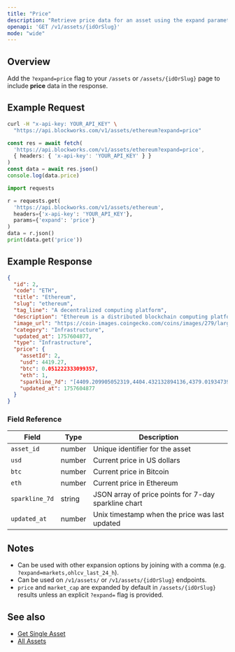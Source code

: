 ```yaml
---
title: "Price"
description: "Retrieve price data for an asset using the expand parameter"
openapi: 'GET /v1/assets/{idOrSlug}'
mode: "wide"
---
```


## Overview

Add the `?expand=price` flag to your `/assets` or `/assets/{idOrSlug}` page to include **price** data in the response.

## Example Request

<CodeGroup>

```bash cURL
curl -H "x-api-key: YOUR_API_KEY" \
  "https://api.blockworks.com/v1/assets/ethereum?expand=price"
```

```typescript TypeScript
const res = await fetch(
  'https://api.blockworks.com/v1/assets/ethereum?expand=price',
  { headers: { 'x-api-key': 'YOUR_API_KEY' } }
)
const data = await res.json()
console.log(data.price)
```

```python Python
import requests

r = requests.get(
  'https://api.blockworks.com/v1/assets/ethereum',
  headers={'x-api-key': 'YOUR_API_KEY'},
  params={'expand': 'price'}
)
data = r.json()
print(data.get('price'))
```

</CodeGroup>

## Example Response

```json
{
  "id": 2,
  "code": "ETH",
  "title": "Ethereum",
  "slug": "ethereum",
  "tag_line": "A decentralized computing platform",
  "description": "Ethereum is a distributed blockchain computing platform for smart contracts and decentralized applications. Its native token is ether (ETH), which primarily serves as a means of payment for transaction fees and as collateral for borrowing specific ERC-20 tokens within the decentralized finance (DeFi) sector.",
  "image_url": "https://coin-images.coingecko.com/coins/images/279/large/ethereum.png?1696501628",
  "category": "Infrastructure",
  "updated_at": 1757604877,
  "type": "Infrastructure",
  "price": {
    "assetId": 2,
    "usd": 4419.27,
    "btc": 0.051222333099357,
    "eth": 1,
    "sparkline_7d": "[4409.209905052319,4404.432132894136,4379.0193473996915,4349.805717138926,4312.374902377514,4300.497570328323,4312.150910966871,4279.806105550541,4275.769638294805,4304.72555030459,4320.560196426073,4345.2362298073795,4298.094660544595,4297.233267749553,4326.669572204068,4324.007655518518,4328.819785579683,4333.434254714475,4339.09770037951,4332.778254951191,4422.913648895045,4406.789878633636,4395.665043002883,4411.558070766167,4417.627470360946,4465.500324291025,4440.619541979517,4273.145826961314,4282.043143207464,4294.836232219916,4290.515727303717,4311.5931333982235,4324.098880448002,4337.81653825236,4300.220323512726,4313.626874707965,4306.9385585791215,4322.553600075343,4318.740466976673,4321.457142300914,4318.8013031989885,4309.170167890993,4293.998180788963,4302.1721724468825,4310.446258449114,4310.327361889885,4293.3027567555955,4300.73225349102,4299.569071805955,4298.898290640714,4293.70851803924,4296.083159121834,4272.215250866289,4288.342267066458,4273.89816550853,4279.454297507947,4256.038324531825,4278.222648953216,4285.304297657877,4277.460966535968,4273.110024157841,4284.740337027086,4297.974189698818,4302.861368102252,4294.830783401375,4300.979043931227,4295.062215093881,4284.451771046128,4296.506238577695,4302.482332319991,4299.912507046525,4303.498155762447,4308.872646673726,4299.9645682805085,4304.366883796359,4297.760345585981,4298.77181454136,4289.2184103950985,4276.403247973121,4281.695776763906,4290.003113227399,4298.922465612313,4291.405419404144,4313.63548273977,4305.712109548157,4301.456383061941,4289.620410138945,4308.442091494962,4297.944437316162,4295.836317668043,4292.125157428518,4289.553621519912,4298.421637661142,4316.558607099911,4328.023937366257,4313.728035506479,4319.783712474413,4324.892821973295,4343.572205964396,4367.54908206563,4340.847715405802,4311.3916110408045,4331.178824847077,4291.747772125815,4296.0843503181595,4318.656256438794,4310.315413835551,4309.685702772004,4301.791442383855,4286.847405046845,4291.0452537073525,4305.850543735766,4314.352391505099,4316.780266676034,4370.902388226368,4361.014741078244,4359.464535610553,4356.895495472781,4349.14181043054,4347.851449455902,4346.140559142935,4349.5464999814585,4305.669409094365,4287.843540855948,4289.191056417266,4286.163927961327,4287.29588554481,4294.131000003092,4295.4800041850895,4302.54830866823,4316.53872872685,4311.8584294636485,4286.931500673287,4303.480501010598,4314.339202947533,4318.279496373949,4310.615083288421,4307.25317617745,4330.177404738823,4327.79478802587,4325.066218856949,4327.403039707142,4328.597666648482,4369.120579387495,4415.422957361011,4405.832144522049,4405.976436779771,4379.680679038844,4362.574612670684,4343.165337407787,4317.933956035141,4330.5865234049525,4351.412766692049,4347.328637138352,4347.482124114109,4358.590736558745,4366.917507359833,4380.993965186614,4405.693427714127,4411.655978532285,4419.201433077157,4435.799397395128,4440.94678235935,4434.909550450267,4417.608572673242,4428.210640700549]",
    "updated_at": 1757604877
  }
}
```

### Field Reference

| Field | Type | Description |
|---|---|---|
| `asset_id` | number | Unique identifier for the asset |
| `usd` | number | Current price in US dollars |
| `btc` | number | Current price in Bitcoin |
| `eth` | number | Current price in Ethereum |
| `sparkline_7d` | string | JSON array of price points for 7-day sparkline chart |
| `updated_at` | number | Unix timestamp when the price was last updated |

## Notes

- Can be used with other expansion options by joining with a comma (e.g. `?expand=markets,ohlcv_last_24_h`).
- Can be used on `/v1/assets/` or `/v1/assets/{idOrSlug}` endpoints.
- `price` and `market_cap` are expanded by default in `/assets/{idOrSlug}` results unless an explicit `?expand=` flag is provided.

## See also

- [Get Single Asset](/api-reference/assets/get-single)
- [All Assets](/api-reference/assets/list)